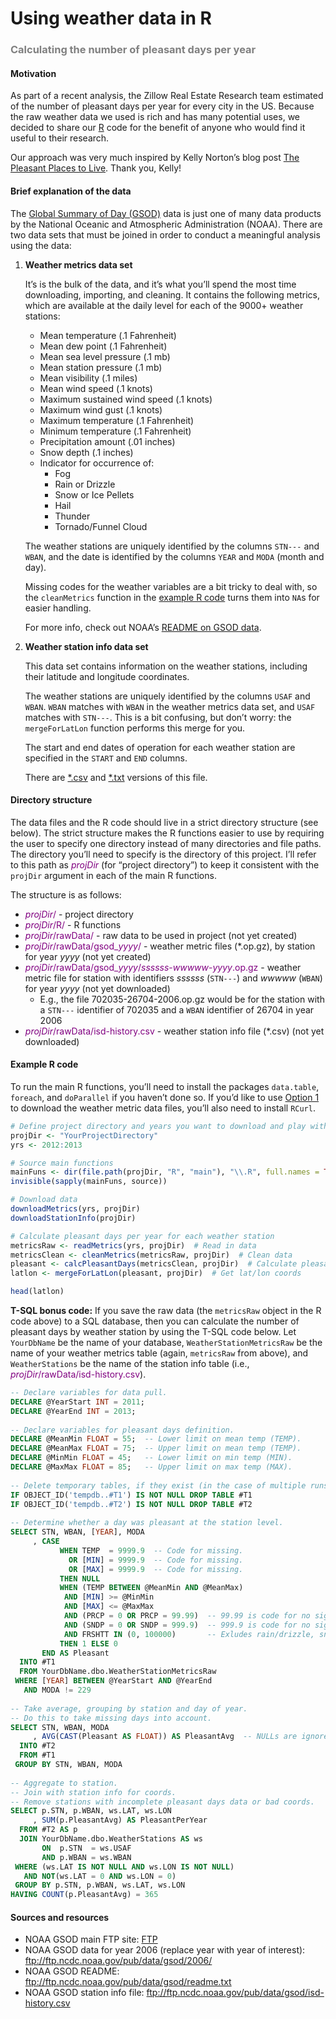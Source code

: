 # Using weather data in R
### <span style="color:gray">Calculating the number of pleasant days per year</span>

#### Motivation

As part of a recent analysis, the Zillow Real Estate Research team estimated of the number of pleasant days per year for every city in the US. Because the raw weather data we used is rich and has many potential uses, we decided to share our [R](http://www.r-project.org/) code for the benefit of anyone who would find it useful to their research.

Our approach was very much inspired by Kelly Norton's blog post [The Pleasant Places to Live](http://www.kellegous.com/j/2014/02/03/pleasant-places/). Thank you, Kelly!


#### Brief explanation of the data

The [Global Summary of Day (GSOD)](https://data.noaa.gov/dataset/global-surface-summary-of-the-day-gsod) data is just one of many data products by the National Oceanic and Atmospheric Administration (NOAA). There are two data sets that must be joined in order to conduct a meaningful analysis using the data:

1. **Weather metrics data set**
    
    It's is the bulk of the data, and it's what you'll spend the most time downloading, importing, and cleaning. It contains the following metrics, which are available at the daily level for each of the 9000+ weather stations:

    - Mean temperature (.1 Fahrenheit)
    - Mean dew point (.1 Fahrenheit)
    - Mean sea level pressure (.1 mb)
    - Mean station pressure (.1 mb)
    - Mean visibility (.1 miles)
    - Mean wind speed (.1 knots)
    - Maximum sustained wind speed (.1 knots)
    - Maximum wind gust (.1 knots)
    - Maximum temperature (.1 Fahrenheit)
    - Minimum temperature (.1 Fahrenheit)
    - Precipitation amount (.01 inches)
    - Snow depth (.1 inches)
    - Indicator for occurrence of:
        - Fog
        - Rain or Drizzle
        - Snow or Ice Pellets
        - Hail
        - Thunder
        - Tornado/Funnel Cloud

    The weather stations are uniquely identified by the columns `STN---` and `WBAN`, and the date is identified by the columns `YEAR` and `MODA` (month and day).

    Missing codes for the weather variables are a bit tricky to deal with, so the `cleanMetrics` function in the [example R code](#R) turns them into `NA`s for easier handling.

    For more info, check out NOAA's [README on GSOD data](http://www1.ncdc.noaa.gov/pub/data/gsod/readme.txt).

2. **Weather station info data set**

    This data set contains information on the weather stations, including their latitude and longitude coordinates.

    The weather stations are uniquely identified by the columns `USAF` and `WBAN`. `WBAN` matches with `WBAN` in the weather metrics data set, and `USAF` matches with `STN---`. This is a bit confusing, but don't worry: the `mergeForLatLon` function performs this merge for you.

    The start and end dates of operation for each weather station are specified in the `START` and `END` columns.
    
    There are [\*.csv](http://www1.ncdc.noaa.gov/pub/data/gsod/isd-history.csv) and [\*.txt](http://www1.ncdc.noaa.gov/pub/data/gsod/isd-history.txt) versions of this file.


#### Directory structure

The data files and the R code should live in a strict directory structure (see below). The strict structure makes the R functions easier to use by requiring the user to specify one directory instead of many directories and file paths. The directory you'll need to specify is the directory of this project. I'll refer to this path as <span style="color:purple">*projDir*</span> (for "project directory") to keep it consistent with the `projDir` argument in each of the main R functions.

The structure is as follows:

- <span style="color:purple">*projDir*/</span> - project directory
- <span style="color:purple">*projDir*/R/</span> - R functions
- <span style="color:purple">*projDir*/rawData/</span> - raw data to be used in project (not yet created)
- <span style="color:purple">*projDir*/rawData/gsod_*yyyy*/</span> - weather metric files (\*.op.gz), by station for year *yyyy* (not yet created)
- <span style="color:purple">*projDir*/rawData/gsod_*yyyy*/*ssssss*-*wwwww*-*yyyy*.op.gz</span> - weather metric file for station with identifiers *ssssss* (`STN---`) and *wwwww* (`WBAN`) for year *yyyy* (not yet downloaded)
    - E.g., the file 702035-26704-2006.op.gz would be for the station with a `STN---` identifier of 702035 and a `WBAN` identifier of 26704 in year 2006
- <span style="color:purple">*projDir*/rawData/isd-history.csv</span> - weather station info file (\*.csv) (not yet downloaded)


#### <a name="R"></a>Example R code

To run the main R functions, you'll need to install the packages `data.table`, `foreach`, and `doParallel` if you haven't done so. If you'd like to use [Option 1](#op1) to download the weather metric data files, you'll also need to install `RCurl`.

```r
# Define project directory and years you want to download and play with
projDir <- "YourProjectDirectory"
yrs <- 2012:2013

# Source main functions
mainFuns <- dir(file.path(projDir, "R", "main"), "\\.R", full.names = TRUE)
invisible(sapply(mainFuns, source))

# Download data
downloadMetrics(yrs, projDir)
downloadStationInfo(projDir)

# Calculate pleasant days per year for each weather station
metricsRaw <- readMetrics(yrs, projDir)  # Read in data
metricsClean <- cleanMetrics(metricsRaw, projDir)  # Clean data
pleasant <- calcPleasantDays(metricsClean, projDir)  # Calculate pleasant days
latlon <- mergeForLatLon(pleasant, projDir)  # Get lat/lon coords

head(latlon)
```


**T-SQL bonus code:** If you save the raw data (the `metricsRaw` object in the R code above) to a SQL database, then you can calculate the number of pleasant days by weather station by using the T-SQL code below. Let `YourDbName` be the name of your database, `WeatherStationMetricsRaw` be the name of your weather metrics table (again, `metricsRaw` from above), and `WeatherStations` be the name of the station info table (i.e., <span style="color:purple">*projDir*/rawData/isd-history.csv</span>).

```sql
-- Declare variables for data pull.
DECLARE @YearStart INT = 2011;
DECLARE @YearEnd INT = 2013;
 
-- Declare variables for pleasant days definition.
DECLARE @MeanMin FLOAT = 55;  -- Lower limit on mean temp (TEMP).
DECLARE @MeanMax FLOAT = 75;  -- Upper limit on mean temp (TEMP).
DECLARE @MinMin FLOAT = 45;   -- Lower limit on min temp (MIN).
DECLARE @MaxMax FLOAT = 85;   -- Upper limit on max temp (MAX).
 
-- Delete temporary tables, if they exist (in the case of multiple runs).
IF OBJECT_ID('tempdb..#T1') IS NOT NULL DROP TABLE #T1
IF OBJECT_ID('tempdb..#T2') IS NOT NULL DROP TABLE #T2
 
-- Determine whether a day was pleasant at the station level.
SELECT STN, WBAN, [YEAR], MODA
     , CASE
           WHEN TEMP  = 9999.9  -- Code for missing.
             OR [MIN] = 9999.9  -- Code for missing.
             OR [MAX] = 9999.9  -- Code for missing.
           THEN NULL
           WHEN (TEMP BETWEEN @MeanMin AND @MeanMax)
            AND [MIN] >= @MinMin
            AND [MAX] <= @MaxMax
            AND (PRCP = 0 OR PRCP = 99.99)  -- 99.99 is code for no significant precip.
            AND (SNDP = 0 OR SNDP = 999.9)  -- 999.9 is code for no significant snow.
            AND FRSHTT IN (0, 100000)       -- Exludes rain/drizzle, snow/ice pellets, hail, thunder, and tornado/funnel clouds.
           THEN 1 ELSE 0
       END AS Pleasant
  INTO #T1
  FROM YourDbName.dbo.WeatherStationMetricsRaw
 WHERE [YEAR] BETWEEN @YearStart AND @YearEnd
   AND MODA != 229
 
-- Take average, grouping by station and day of year.
-- Do this to take missing days into account.
SELECT STN, WBAN, MODA
     , AVG(CAST(Pleasant AS FLOAT)) AS PleasantAvg  -- NULLs are ignored.
  INTO #T2
  FROM #T1
 GROUP BY STN, WBAN, MODA
 
-- Aggregate to station.
-- Join with station info for coords.
-- Remove stations with incomplete pleasant days data or bad coords.
SELECT p.STN, p.WBAN, ws.LAT, ws.LON
     , SUM(p.PleasantAvg) AS PleasantPerYear
  FROM #T2 AS p
  JOIN YourDbName.dbo.WeatherStations AS ws
       ON  p.STN  = ws.USAF
       AND p.WBAN = ws.WBAN
 WHERE (ws.LAT IS NOT NULL AND ws.LON IS NOT NULL)
   AND NOT(ws.LAT = 0 AND ws.LON = 0)
 GROUP BY p.STN, p.WBAN, ws.LAT, ws.LON
HAVING COUNT(p.PleasantAvg) = 365
```


#### <a name="sourcesAndResources"></a> Sources and resources
 
* NOAA GSOD main FTP site: [FTP](ftp://ftp.ncdc.noaa.gov/pub/data/gsod/)
* NOAA GSOD data for year 2006 (replace year with year of interest): [ftp://ftp.ncdc.noaa.gov/pub/data/gsod/2006/](ftp://ftp.ncdc.noaa.gov/pub/data/gsod/2006/)
* NOAA GSOD README: [ftp://ftp.ncdc.noaa.gov/pub/data/gsod/readme.txt](ftp://ftp.ncdc.noaa.gov/pub/data/gsod/readme.txt)
* NOAA GSOD station info file: [ftp://ftp.ncdc.noaa.gov/pub/data/gsod/isd-history.csv](ftp://ftp.ncdc.noaa.gov/pub/data/gsod/isd-history.csv)
